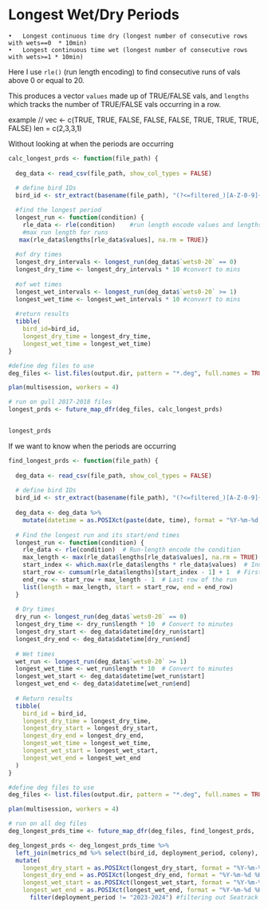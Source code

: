 # Longest Wet/Dry Periods

    •	Longest continuous time dry (longest number of consecutive rows with wets==0  * 10min)
    •	Longest continuous time wet (longest number of consecutive rows with wets>=1 * 10min)

Here I use `rle()` (run length encoding) to find consecutive runs of vals above 0 or equal to 20.

This produces a vector `values` made up of TRUE/FALSE vals, and `lengths` which tracks the number of TRUE/FALSE vals occurring in a row.

  example // 
    vec <- c(TRUE, TRUE, FALSE, FALSE, FALSE, TRUE, TRUE, TRUE, FALSE)
    len = c(2,3,3,1)

Without looking at when the periods are occurring
```r

calc_longest_prds <- function(file_path) {
  
  deg_data <- read_csv(file_path, show_col_types = FALSE)
  
  # define bird IDs
  bird_id <- str_extract(basename(file_path), "(?<=filtered_)[A-Z-0-9]{5}")

  #find the longest period
  longest_run <- function(condition) {
    rle_data <- rle(condition)    #run length encode values and lengths for condition
    #max run length for runs
   max(rle_data$lengths[rle_data$values], na.rm = TRUE)}
  
  #of dry times
  longest_dry_intervals <- longest_run(deg_data$`wets0-20` == 0)
  longest_dry_time <- longest_dry_intervals * 10 #convert to mins
  
  #of wet times
  longest_wet_intervals <- longest_run(deg_data$`wets0-20` >= 1)
  longest_wet_time <- longest_wet_intervals * 10 #convert to mins
  
  #return results 
  tibble(
    bird_id=bird_id,
    longest_dry_time = longest_dry_time,
    longest_wet_time = longest_wet_time)
}

```


```r
#define deg files to use
deg_files <- list.files(output.dir, pattern = "*.deg", full.names = TRUE) #add if you want to subset

plan(multisession, workers = 4)

# run on gull 2017-2018 files
longest_prds <- future_map_dfr(deg_files, calc_longest_prds)


longest_prds
```



If we want to know when the periods are occurring 

```r

find_longest_prds <- function(file_path) {
  
  deg_data <- read_csv(file_path, show_col_types = FALSE)
  
  # define bird IDs
  bird_id <- str_extract(basename(file_path), "(?<=filtered_)[A-Z-0-9]{5}")
  
  deg_data <- deg_data %>%
    mutate(datetime = as.POSIXct(paste(date, time), format = "%Y-%m-%d %H:%M:%S"))
  
  # Find the longest run and its start/end times
  longest_run <- function(condition) {
    rle_data <- rle(condition)  # Run-length encode the condition
    max_length <- max(rle_data$lengths[rle_data$values], na.rm = TRUE)  # Max run length
    start_index <- which.max(rle_data$lengths * rle_data$values)  # Index of the max run
    start_row <- cumsum(rle_data$lengths)[start_index - 1] + 1  # First row of the run
    end_row <- start_row + max_length - 1  # Last row of the run
    list(length = max_length, start = start_row, end = end_row)
  }
  
  # Dry times
  dry_run <- longest_run(deg_data$`wets0-20` == 0)
  longest_dry_time <- dry_run$length * 10  # Convert to minutes
  longest_dry_start <- deg_data$datetime[dry_run$start]
  longest_dry_end <- deg_data$datetime[dry_run$end]
  
  # Wet times
  wet_run <- longest_run(deg_data$`wets0-20` >= 1)
  longest_wet_time <- wet_run$length * 10  # Convert to minutes
  longest_wet_start <- deg_data$datetime[wet_run$start]
  longest_wet_end <- deg_data$datetime[wet_run$end]
  
  # Return results
  tibble(
    bird_id = bird_id,
    longest_dry_time = longest_dry_time,
    longest_dry_start = longest_dry_start,
    longest_dry_end = longest_dry_end,
    longest_wet_time = longest_wet_time,
    longest_wet_start = longest_wet_start,
    longest_wet_end = longest_wet_end
  )
}

```

```r

#define deg files to use
deg_files <- list.files(output.dir, pattern = "*.deg", full.names = TRUE) #add if you want to subset

plan(multisession, workers = 4)

# run on all deg files
deg_longest_prds_time <- future_map_dfr(deg_files, find_longest_prds, .progress = TRUE)

```


```r
deg_longest_prds <- deg_longest_prds_time %>%
  left_join(metrics_md %>% select(bird_id, deployment_period, colony), by = "bird_id") %>%
  mutate(
    longest_dry_start = as.POSIXct(longest_dry_start, format = "%Y-%m-%d %H:%M:%S", tz = "UTC"),
    longest_dry_end = as.POSIXct(longest_dry_end, format = "%Y-%m-%d %H:%M:%S", tz = "UTC"),
    longest_wet_start = as.POSIXct(longest_wet_start, format = "%Y-%m-%d %H:%M:%S", tz = "UTC"),
    longest_wet_end = as.POSIXct(longest_wet_end, format = "%Y-%m-%d %H:%M:%S", tz = "UTC")) %>%
      filter(deployment_period != "2023-2024") #filtering out Seatrack data for now 


```

